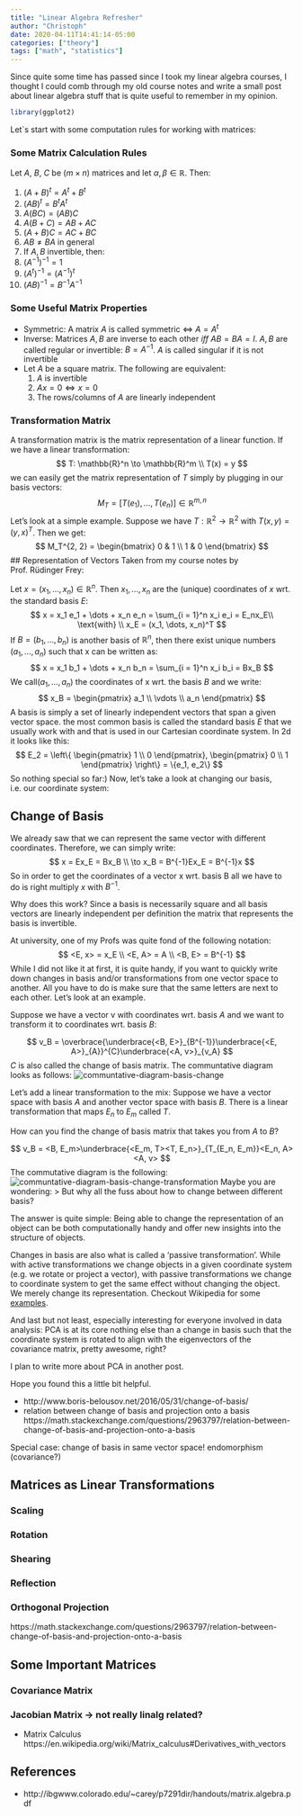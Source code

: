 ```yaml
---
title: "Linear Algebra Refresher"
author: "Christoph"
date: 2020-04-11T14:41:14-05:00
categories: ["theory"]
tags: ["math", "statistics"]
---
```


Since quite some time has passed since I took my linear algebra courses, I thought I could comb through my old course notes and write a small post about linear algebra stuff that is quite useful to remember in my opinion.

```r
library(ggplot2)
```

Let`s start with some computation rules for working with matrices:

### Some Matrix Calculation Rules
Let $A$, $B$, $C$ be $(m \times n)$ matrices and let $\alpha, \beta \in \mathbb{R}$. Then:

1. $(A + B)^t = A^t + B^t$
2. $(AB)^t = B^t A^t$
3. $A(BC) = (AB)C$
4. $A(B + C) = AB + AC$
5. $(A + B)C = AC + BC$
6. $AB \neq BA \text{ in general}$
7. If $A, B$ invertible, then: 
  1. $(A^{-1})^{-1} = 1$
  2. $(A^t)^{-1} = (A^{-1})^t$
  3. $(AB)^{-1} = B^{-1}A^{-1}$

### Some Useful Matrix Properties

- Symmetric: A matrix $A$ is called symmetric $\iff$ $A = A^t$
- Inverse: Matrices $A, B$ are inverse to each other $iff$ $AB = BA = I$.
  $A, B$ are called regular or invertible: $B = A^{-1}$. $A$ is called singular if it is not invertible
- Let $A$ be a square matrix. The following are equivalent:
  1. $A$ is invertible
  2. $Ax = 0 \iff x = 0$
  3. The rows/columns of $A$ are linearly independent

### Transformation Matrix
A transformation matrix is the matrix representation of a linear function. If we have a linear transformation:
$$
T: \mathbb{R}^n \to \mathbb{R}^m \\
T(x) = y
$$
we can easily get the matrix representation of $T$ simply by plugging in our basis vectors:
$$
M_T = [T(e_1), \dots, T(e_n)] \in \mathbb{R}^{m, n}
$$
Let's look at a simple example. Suppose we have $T: \mathbb{R}^2 \to \mathbb{R}^2$ with $T(x, y) = (y, x)^T$. Then we get:
$$
M_T^{2, 2} = \begin{bmatrix}
                   0 & 1 \\
                   1 & 0
             \end{bmatrix}
$$
## Representation of Vectors
Taken from my course notes by Prof. Rüdinger Frey:

Let $x = (x_1, \dots, x_n) \in \mathbb{R}^n$. Then $x_1, \dots, x_n$ are the (unique) coordinates of $x$ wrt. the standard basis $E$:
$$
x = x_1 e_1 + \dots + x_n e_n = \sum_{i = 1}^n x_i e_i = E_nx_E\\
\text{with} \\
x_E = (x_1, \dots, x_n)^T
$$
If $B = (b_1, \dots, b_n)$ is another basis of $\mathbb{R}^n$, then there exist unique numbers $(a_1, \dots, a_n)$ such that x can be written as:
$$
x = x_1 b_1 + \dots + x_n b_n = \sum_{i = 1}^n x_i b_i = Bx_B
$$
We call$(a_1, \dots, a_n)$  the coordinates of x wrt. the basis $B$ and we write: 
$$
x_B = \begin{pmatrix}
            a_1 \\
            \vdots \\
            a_n
      \end{pmatrix}
$$
A basis is simply a set of linearly independent vectors that span a given vector space. the most common basis is called the standard basis $E$ that we usually work with and that is used in our Cartesian coordinate system. In 2d it looks like this:
$$
E_2 = \left\{
      \begin{pmatrix}
            1 \\
            0 
      \end{pmatrix},
      \begin{pmatrix}
            0 \\
            1 
      \end{pmatrix}
    \right\} = 
    \{e_1, e_2\}
$$
So nothing special so far:) Now, let's take a look at changing our basis, i.e. our coordinate system:

## Change of Basis

We already saw that we can represent the same vector with different coordinates. Therefore, we can simply write:
$$
x = Ex_E = Bx_B \\
\to x_B = B^{-1}Ex_E = B^{-1}x
$$
So in order to get the coordinates of a vector x wrt. basis B all we have to do is right multiply $x$ with $B^{-1}$.

Why does this work? Since a basis is necessarily square and all basis vectors are linearly independent per definition the matrix that represents the basis is invertible.

At university, one of my Profs was quite fond of the following notation:
$$
<E, x> = x_E \\
<E, A> = A \\
<B, E> = B^{-1}
$$
While I did not like it at first, it is quite handy, if you want to quickly write down changes in basis and/or transformations from one vector space to another. All you have to do is make sure that the same letters are next to each other. Let's look at an example.

Suppose we have a vector v with coordinates wrt. basis $A$ and we want to transform it to coordinates wrt. basis $B$:

$$
v_B = \overbrace{\underbrace{<B, E>}_{B^{-1}}\underbrace{<E, A>}_{A}}^{C}\underbrace{<A, v>}_{v_A}
$$
$C$ is also called the change of basis matrix.
The communtative diagram looks as follows:
![communtative-diagram-basis-change](/img/commutative-diagram-change-basis.png)

Let's add a linear transformation to the mix:
Suppose we have a vector space with basis $A$ and another vector space with basis $B$. There is a linear transformation that maps $E_n$ to $E_m$ called $T$. 

How can you find the change of basis matrix that takes you from $A$ to $B$?

$$
v_B = <B, E_m>\underbrace{<E_m, T><T, E_n>}_{T_{E_n, E_m}}<E_n, A><A, v>
$$
The commutative diagram is the following:
![communtative-diagram-basis-change-transformation](/img/commutative-diagram-change-basis-transformation.png)
Maybe you are wondering: 
> But why all the fuss about how to change between different basis? 

The answer is quite simple: Being able to change the representation of an object can be both computationally handy and offer new insights into the structure of objects. 

Changes in basis are also what is called a 'passive transformation'. While with active transformations we change objects in a given coordinate system (e.g. we rotate or project a vector), with passive transformations we change to coordinate system to get the same effect without changing the object. We merely change its representation. Checkout Wikipedia for some [examples](https://en.wikipedia.org/wiki/Active_and_passive_transformation).

And last but not least, especially interesting for everyone involved in data analysis: PCA is at its core nothing else than a change in basis such that the coordinate system is rotated to align with the eigenvectors of the covariance matrix, pretty awesome, right? 

I plan to write more about PCA in another post. 

Hope you found this a little bit helpful.


- http://www.boris-belousov.net/2016/05/31/change-of-basis/
- relation between change of basis and projection onto a basis
https://math.stackexchange.com/questions/2963797/relation-between-change-of-basis-and-projection-onto-a-basis

Special case: change of basis in same vector space! endomorphism (covariance?)


## Matrices as Linear Transformations
### Scaling
### Rotation
### Shearing
### Reflection
### Orthogonal Projection
https://math.stackexchange.com/questions/2963797/relation-between-change-of-basis-and-projection-onto-a-basis

## Some Important Matrices
### Covariance Matrix


### Jacobian Matrix -> not really linalg related?
- Matrix Calculus https://en.wikipedia.org/wiki/Matrix_calculus#Derivatives_with_vectors

## References
- http://ibgwww.colorado.edu/~carey/p7291dir/handouts/matrix.algebra.pdf